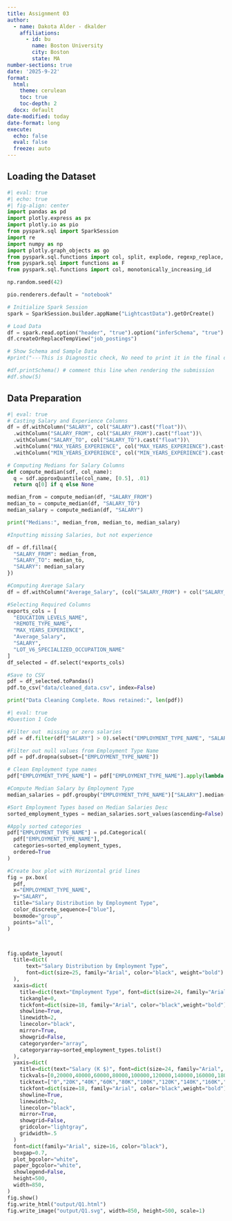 ```yaml
---
title: Assignment 03
author:
  - name: Dakota Alder - dkalder
    affiliations:
      - id: bu
        name: Boston University
        city: Boston
        state: MA
number-sections: true
date: '2025-9-22'
format:
  html:
    theme: cerulean
    toc: true
    toc-depth: 2
  docx: default
date-modified: today
date-format: long
execute:
  echo: false
  eval: false
  freeze: auto
---
```


## Loading the Dataset

```python

#| eval: true
#| echo: true
#| fig-align: center
import pandas as pd
import plotly.express as px
import plotly.io as pio
from pyspark.sql import SparkSession
import re
import numpy as np
import plotly.graph_objects as go
from pyspark.sql.functions import col, split, explode, regexp_replace, transform, when
from pyspark.sql import functions as F
from pyspark.sql.functions import col, monotonically_increasing_id

np.random.seed(42)

pio.renderers.default = "notebook"

# Initialize Spark Session
spark = SparkSession.builder.appName("LightcastData").getOrCreate()

# Load Data
df = spark.read.option("header", "true").option("inferSchema", "true").option("multiLine","true").option("escape", "\"").csv("data/lightcast_job_postings.csv")
df.createOrReplaceTempView("job_postings")

# Show Schema and Sample Data
#print("---This is Diagnostic check, No need to print it in the final doc---")

#df.printSchema() # comment this line when rendering the submission
#df.show(5)
```

## Data Preparation

```python
#| eval: true
# Casting Salary and Experience Columns
df = df.withColumn("SALARY", col("SALARY").cast("float"))\
  .withColumn("SALARY_FROM", col("SALARY_FROM").cast("float"))\
  .withColumn("SALARY_TO", col("SALARY_TO").cast("float"))\
  .withColumn("MAX_YEARS_EXPERIENCE", col("MAX_YEARS_EXPERIENCE").cast("float"))\
  .withColumn("MIN_YEARS_EXPERIENCE", col("MIN_YEARS_EXPERIENCE").cast("float"))

# Computing Medians for Salary Columns
def compute_median(sdf, col_name):
  q = sdf.approxQuantile(col_name, [0.5], .01)
  return q[0] if q else None

median_from = compute_median(df, "SALARY_FROM")
median_to = compute_median(df, "SALARY_TO")
median_salary = compute_median(df, "SALARY")

print("Medians:", median_from, median_to, median_salary)

#Inputting missing Salaries, but not experience

df = df.fillna({
  "SALARY_FROM": median_from,
  "SALARY_TO": median_to,
  "SALARY": median_salary
})

#Computing Average Salary
df = df.withColumn("Average_Salary", (col("SALARY_FROM") + col("SALARY_TO"))/2)

#Selecting Required Columns
exports_cols = [
  "EDUCATION_LEVELS_NAME",
  "REMOTE_TYPE_NAME",
  "MAX_YEARS_EXPERIENCE",
  "Average_Salary",
  "SALARY",
  "LOT_V6_SPECIALIZED_OCCUPATION_NAME"
]
df_selected = df.select(*exports_cols)

#Save to CSV
pdf = df_selected.toPandas()
pdf.to_csv("data/cleaned_data.csv", index=False)

print("Data Cleaning Complete. Rows retained:", len(pdf))
```

```python
#| eval: true
#Question 1 Code

#Filter out  missing or zero salaries
pdf = df.filter(df["SALARY"] > 0).select("EMPLOYMENT_TYPE_NAME", "SALARY").toPandas()

#Filter out null values from Employment Type Name
pdf = pdf.dropna(subset=["EMPLOYMENT_TYPE_NAME"])

# Clean Employment type names
pdf["EMPLOYMENT_TYPE_NAME"] = pdf["EMPLOYMENT_TYPE_NAME"].apply(lambda x: re.sub(r"[^\x00-\x7F]+", "", x))

#Compute Median Salary by Employment Type
median_salaries = pdf.groupby("EMPLOYMENT_TYPE_NAME")["SALARY"].median()

#Sort Employment Types based on Median Salaries Desc
sorted_employment_types = median_salaries.sort_values(ascending=False).index

#Apply sorted categories
pdf["EMPLOYMENT_TYPE_NAME"] = pd.Categorical(
  pdf["EMPLOYMENT_TYPE_NAME"],
  categories=sorted_employment_types,
  ordered=True
)

#Create box plot with Horizontal grid lines
fig = px.box(
  pdf,
  x="EMPLOYMENT_TYPE_NAME",
  y="SALARY",
  title="Salary Distribution by Employment Type",
  color_discrete_sequence=["blue"],
  boxmode="group",
  points="all",
)



fig.update_layout(
  title=dict(
      text="Salary Distribution by Employment Type",
      font=dict(size=25, family="Arial", color="black", weight="bold")
  ),
  xaxis=dict(
    title=dict(text="Employment Type", font=dict(size=24, family="Arial", color="black", weight="bold")),
    tickangle=0,
    tickfont=dict(size=18, family="Arial", color="black",weight="bold"),
    showline=True,
    linewidth=2,
    linecolor="black",
    mirror=True,
    showgrid=False,
    categoryorder="array",
    categoryarray=sorted_employment_types.tolist()
  ),
  yaxis=dict(
    title=dict(text="Salary (K $)", font=dict(size=24, family="Arial", color="black", weight="bold")),
    tickvals=[0,20000,40000,60000,80000,100000,120000,140000,160000,180000,200000,220000,240000,260000,280000,300000],
    ticktext=["0","20K","40K","60K","80K","100K","120K","140K","160K","180K","200K","220K","240K","260K","280K","300K"],
    tickfont=dict(size=18, family="Arial", color="black",weight="bold"),
    showline=True,
    linewidth=2,
    linecolor="black",
    mirror=True,
    showgrid=False,
    gridcolor="lightgray",
    gridwidth=.5
  )
  font=dict(family="Arial", size=16, color="black"),
  boxgap=0.7,
  plot_bgcolor="white",
  paper_bgcolor="white",
  showlegend=False,
  height=500,
  width=850,
)
fig.show()
fig.write_html("output/Q1.html")
fig.write_image("output/Q1.svg", width=850, height=500, scale=1)

```
